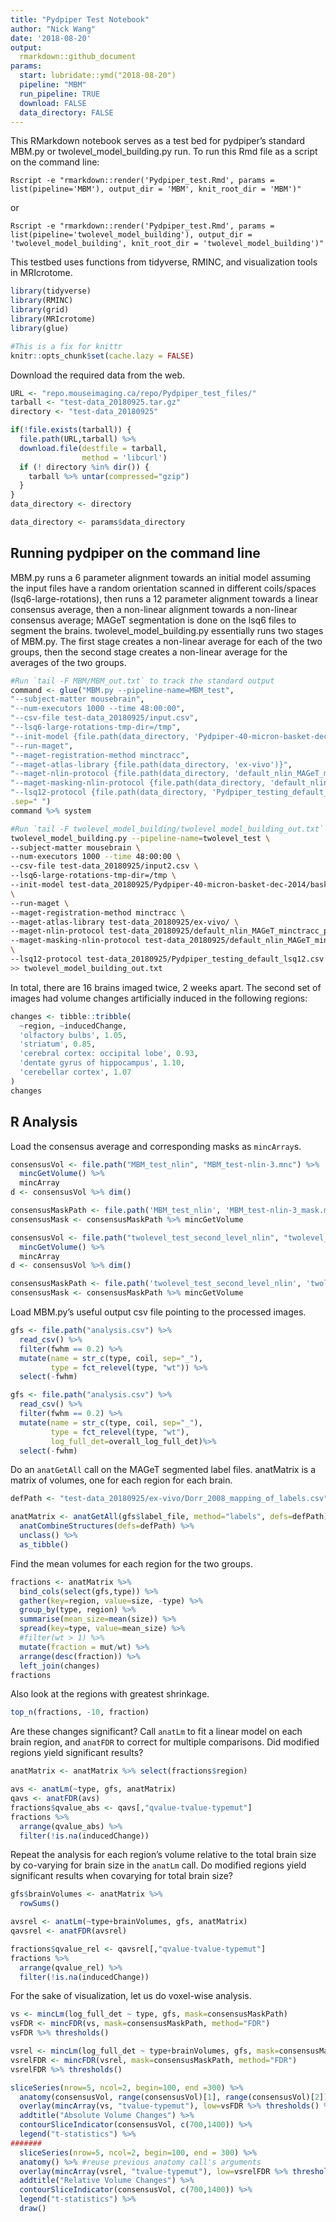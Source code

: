 ```yaml
---
title: "Pydpiper Test Notebook"
author: "Nick Wang"
date: '2018-08-20'
output:
  rmarkdown::github_document
params:
  start: lubridate::ymd("2018-08-20")
  pipeline: "MBM"
  run_pipeline: TRUE
  download: FALSE
  data_directory: FALSE
---
```

This RMarkdown notebook serves as a test bed for pydpiper's standard MBM.py or twolevel_model_building.py run. To run this Rmd file as a script on the command line:

`Rscript -e "rmarkdown::render('Pydpiper_test.Rmd', params = list(pipeline='MBM'), output_dir = 'MBM', knit_root_dir = 'MBM')"`

or 

`Rscript -e "rmarkdown::render('Pydpiper_test.Rmd', params = list(pipeline='twolevel_model_building'), output_dir = 'twolevel_model_building', knit_root_dir = 'twolevel_model_building')"`

This testbed uses functions from tidyverse, RMINC, and visualization tools in MRIcrotome.
```r
library(tidyverse)
library(RMINC)
library(grid)
library(MRIcrotome)
library(glue)

#This is a fix for knittr
knitr::opts_chunk$set(cache.lazy = FALSE)
```

Download the required data from the web. 
```r
URL <- "repo.mouseimaging.ca/repo/Pydpiper_test_files/"
tarball <- "test-data_20180925.tar.gz"
directory <- "test-data_20180925"

if(!file.exists(tarball)) {
  file.path(URL,tarball) %>%
  download.file(destfile = tarball,
                method = 'libcurl')
  if (! directory %in% dir()) {
    tarball %>% untar(compressed="gzip")
  }
}
data_directory <- directory
```

```r
data_directory <- params$data_directory
```

## Running pydpiper on the command line
MBM.py runs a 6 parameter alignment towards an initial model assuming the input files have a random orientation scanned in different coils/spaces (lsq6-large-rotations), then runs a 12 parameter alignment towards a linear consensus average, then a non-linear alignment towards a non-linear consensus average; MAGeT segmentation is done on the lsq6 files to segment the brains. twolevel_model_building.py essentially runs two stages of MBM.py. The first stage creates a non-linear average for each of the two groups, then the second stage creates a non-linear average for the averages of the two groups.
```r
#Run `tail -F MBM/MBM_out.txt` to track the standard output
command <- glue("MBM.py --pipeline-name=MBM_test",
"--subject-matter mousebrain",
"--num-executors 1000 --time 48:00:00",
"--csv-file test-data_20180925/input.csv",
"--lsq6-large-rotations-tmp-dir=/tmp",
"--init-model {file.path(data_directory, 'Pydpiper-40-micron-basket-dec-2014/basket_mouse_brain_40micron.mnc')}",
"--run-maget",
"--maget-registration-method minctracc",
"--maget-atlas-library {file.path(data_directory, 'ex-vivo')}",
"--maget-nlin-protocol {file.path(data_directory, 'default_nlin_MAGeT_minctracc_prot.csv')}",
"--maget-masking-nlin-protocol {file.path(data_directory, 'default_nlin_MAGeT_minctracc_prot.csv')}",
"--lsq12-protocol {file.path(data_directory, 'Pydpiper_testing_default_lsq12.csv')}",
.sep=" ")
command %>% system
```

```bash
#Run `tail -F twolevel_model_building/twolevel_model_building_out.txt` to track the standard output
twolevel_model_building.py --pipeline-name=twolevel_test \
--subject-matter mousebrain \
--num-executors 1000 --time 48:00:00 \
--csv-file test-data_20180925/input2.csv \
--lsq6-large-rotations-tmp-dir=/tmp \
--init-model test-data_20180925/Pydpiper-40-micron-basket-dec-2014/basket_mouse_brain_40micron.mnc \
\
--run-maget \
--maget-registration-method minctracc \
--maget-atlas-library test-data_20180925/ex-vivo/ \
--maget-nlin-protocol test-data_20180925/default_nlin_MAGeT_minctracc_prot.csv \
--maget-masking-nlin-protocol test-data_20180925/default_nlin_MAGeT_minctracc_prot.csv \
\
--lsq12-protocol test-data_20180925/Pydpiper_testing_default_lsq12.csv \
>> twolevel_model_building_out.txt
```

In total, there are 16 brains imaged twice, 2 weeks apart. The second set of images had volume changes artificially induced in the following regions:
```r
changes <- tibble::tribble(
  ~region, ~inducedChange,
  'olfactory bulbs', 1.05,
  'striatum', 0.85,
  'cerebral cortex: occipital lobe', 0.93,
  'dentate gyrus of hippocampus', 1.10,
  'cerebellar cortex', 1.07
)
changes
```

## R Analysis
Load the consensus average and corresponding masks as `mincArray`s.
```r
consensusVol <- file.path("MBM_test_nlin", "MBM_test-nlin-3.mnc") %>%
  mincGetVolume() %>%
  mincArray
d <- consensusVol %>% dim()

consensusMaskPath <- file.path('MBM_test_nlin', 'MBM_test-nlin-3_mask.mnc') 
consensusMask <- consensusMaskPath %>% mincGetVolume
```

```r
consensusVol <- file.path("twolevel_test_second_level_nlin", "twolevel_test_second_level-nlin-2.mnc") %>%
  mincGetVolume() %>%
  mincArray
d <- consensusVol %>% dim()

consensusMaskPath <- file.path('twolevel_test_second_level_nlin', 'twolevel_test_second_level-nlin-2_mask.mnc') 
consensusMask <- consensusMaskPath %>% mincGetVolume
```

Load MBM.py's useful output csv file pointing to the processed images.
```r
gfs <- file.path("analysis.csv") %>% 
  read_csv() %>% 
  filter(fwhm == 0.2) %>% 
  mutate(name = str_c(type, coil, sep="_"),
         type = fct_relevel(type, "wt")) %>%
  select(-fwhm)
```

```r
gfs <- file.path("analysis.csv") %>% 
  read_csv() %>% 
  filter(fwhm == 0.2) %>% 
  mutate(name = str_c(type, coil, sep="_"),
         type = fct_relevel(type, "wt"),
         log_full_det=overall_log_full_det)%>%
  select(-fwhm)
```

Do an `anatGetAll` call on the MAGeT segmented label files. anatMatrix is a matrix of volumes, one for each region for each brain.
```r
defPath <- "test-data_20180925/ex-vivo/Dorr_2008_mapping_of_labels.csv"

anatMatrix <- anatGetAll(gfs$label_file, method="labels", defs=defPath) %>%
  anatCombineStructures(defs=defPath) %>% 
  unclass() %>%
  as_tibble()
```

Find the mean volumes for each region for the two groups.
```r
fractions <- anatMatrix %>% 
  bind_cols(select(gfs,type)) %>% 
  gather(key=region, value=size, -type) %>% 
  group_by(type, region) %>% 
  summarise(mean_size=mean(size)) %>%
  spread(key=type, value=mean_size) %>%
  #filter(wt > 1) %>%
  mutate(fraction = mut/wt) %>% 
  arrange(desc(fraction)) %>%
  left_join(changes)
fractions
```

Also look at the regions with greatest shrinkage.
```r
top_n(fractions, -10, fraction)
```

Are these changes significant? Call `anatLm` to fit a linear model on each brain region, and `anatFDR` to correct for multiple comparisons. Did modified regions yield significant results?
```r
anatMatrix <- anatMatrix %>% select(fractions$region)

avs <- anatLm(~type, gfs, anatMatrix)
qavs <- anatFDR(avs)
fractions$qvalue_abs <- qavs[,"qvalue-tvalue-typemut"]
fractions %>% 
  arrange(qvalue_abs) %>% 
  filter(!is.na(inducedChange))
```

Repeat the analysis for each region's volume relative to the total brain size by co-varying for brain size in the `anatLm` call. Do modified regions yield significant results when covarying for total brain size?
```r
gfs$brainVolumes <- anatMatrix %>% 
  rowSums()

avsrel <- anatLm(~type+brainVolumes, gfs, anatMatrix)
qavsrel <- anatFDR(avsrel)

fractions$qvalue_rel <- qavsrel[,"qvalue-tvalue-typemut"]
fractions %>% 
  arrange(qvalue_rel) %>% 
  filter(!is.na(inducedChange))
```

For the sake of visualization, let us do voxel-wise analysis.

```r
vs <- mincLm(log_full_det ~ type, gfs, mask=consensusMaskPath)
vsFDR <- mincFDR(vs, mask=consensusMaskPath, method="FDR")
vsFDR %>% thresholds()
```
```r
vsrel <- mincLm(log_full_det ~ type+brainVolumes, gfs, mask=consensusMaskPath)
vsrelFDR <- mincFDR(vsrel, mask=consensusMaskPath, method="FDR")
vsrelFDR %>% thresholds()
```

```r
sliceSeries(nrow=5, ncol=2, begin=100, end =300) %>%
  anatomy(consensusVol, range(consensusVol)[1], range(consensusVol)[2]) %>%
  overlay(mincArray(vs, "tvalue-typemut"), low=vsFDR %>% thresholds() %>% {.["0.05", "tvalue-typemut"]}, high=10, symmetric = TRUE) %>%
  addtitle("Absolute Volume Changes") %>%
  contourSliceIndicator(consensusVol, c(700,1400)) %>%
  legend("t-statistics") %>%
#######
  sliceSeries(nrow=5, ncol=2, begin=100, end = 300) %>%
  anatomy() %>% #reuse previous anatomy call's arguments
  overlay(mincArray(vsrel, "tvalue-typemut"), low=vsrelFDR %>% thresholds() %>% {.["0.05", "tvalue-typemut"]}, high=10, symmetric = TRUE) %>%
  addtitle("Relative Volume Changes") %>%
  contourSliceIndicator(consensusVol, c(700,1400)) %>%
  legend("t-statistics") %>%
  draw()
```